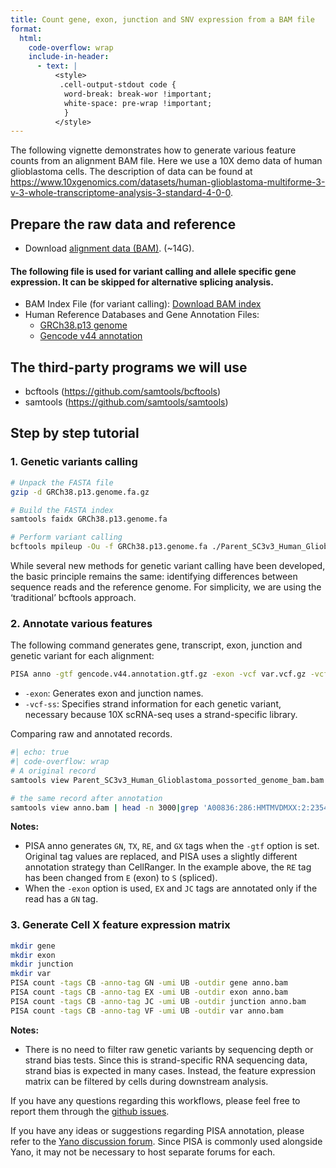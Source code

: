 ```yaml
---
title: Count gene, exon, junction and SNV expression from a BAM file
format:
  html:
    code-overflow: wrap
    include-in-header:
      - text: |
          <style>
           .cell-output-stdout code {
            word-break: break-wor !important;
            white-space: pre-wrap !important;
            }
          </style>
---
```


The following vignette demonstrates how to generate various feature counts from an alignment BAM file. Here we use a 10X demo data of human glioblastoma cells. The description of data can be found at <https://www.10xgenomics.com/datasets/human-glioblastoma-multiforme-3-v-3-whole-transcriptome-analysis-3-standard-4-0-0>.

## Prepare the raw data and reference

-   Download [alignment data (BAM)](https://cf.10xgenomics.com/samples/cell-exp/4.0.0/Parent_SC3v3_Human_Glioblastoma/Parent_SC3v3_Human_Glioblastoma_possorted_genome_bam.bam). (~14G).

#### The following file is used for variant calling and allele specific gene expression. It can be skipped for alternative splicing analysis.
- BAM Index File (for variant calling):
[Download BAM index](https://cf.10xgenomics.com/samples/cell-exp/4.0.0/Parent_SC3v3_Human_Glioblastoma/Parent_SC3v3_Human_Glioblastoma_possorted_genome_bam.bam.bai)
- Human Reference Databases and Gene Annotation Files:
    - [GRCh38.p13 genome](https://ftp.ebi.ac.uk/pub/databases/gencode/Gencode_human/release_32/GRCh38.p13.genome.fa.gz)
    - [Gencode v44 annotation](https://ftp.ebi.ac.uk/pub/databases/gencode/Gencode_human/release_44/gencode.v44.annotation.gtf.gz)


## The third-party programs we will use

-   bcftools (<https://github.com/samtools/bcftools>)
-   samtools (<https://github.com/samtools/samtools>)

## Step by step tutorial

### 1. Genetic variants calling

``` bash
# Unpack the FASTA file
gzip -d GRCh38.p13.genome.fa.gz

# Build the FASTA index
samtools faidx GRCh38.p13.genome.fa

# Perform variant calling
bcftools mpileup -Ou -f GRCh38.p13.genome.fa ./Parent_SC3v3_Human_Glioblastoma_possorted_genome_bam.bam  | bcftools call -vmO z -o var.vcf.gz
```
While several new methods for genetic variant calling have been developed, the basic principle remains the same: identifying differences between sequence reads and the reference genome. For simplicity, we are using the 'traditional' bcftools approach.

### 2. Annotate various features

The following command generates gene, transcript, exon, junction and genetic variant for each alignment:
``` bash
PISA anno -gtf gencode.v44.annotation.gtf.gz -exon -vcf var.vcf.gz -vcf-ss -ref-alt -o anno.bam Parent_SC3v3_Human_Glioblastoma_possorted_genome_bam.bam 
```
* `-exon`: Generates exon and junction names.
* `-vcf-ss`: Specifies strand information for each genetic variant, necessary because 10X scRNA-seq uses a strand-specific library.

Comparing raw and annotated records.
```bash
#| echo: true
#| code-overflow: wrap
# A original record
samtools view Parent_SC3v3_Human_Glioblastoma_possorted_genome_bam.bam  |head -n 3000|grep 'A00836:286:HMTMVDMXX:2:2354:8422:1391'
```
```bash
# the same record after annotation
samtools view anno.bam | head -n 3000|grep 'A00836:286:HMTMVDMXX:2:2354:8422:1391'
```

**Notes:**

  - PISA anno generates `GN`, `TX`, `RE`, and `GX` tags when the `-gtf` option is set. Original tag values are replaced, and PISA uses a slightly different annotation strategy than CellRanger. In the example above, the `RE` tag has been changed from `E` (exon) to `S` (spliced).
  - When the `-exon` option is used, `EX` and `JC` tags are annotated only if the read has a `GN` tag.

### 3. Generate Cell X feature expression matrix

``` bash
mkdir gene
mkdir exon
mkdir junction
mkdir var
PISA count -tags CB -anno-tag GN -umi UB -outdir gene anno.bam
PISA count -tags CB -anno-tag EX -umi UB -outdir exon anno.bam
PISA count -tags CB -anno-tag JC -umi UB -outdir junction anno.bam
PISA count -tags CB -anno-tag VF -umi UB -outdir var anno.bam
```

**Notes:**

- There is no need to filter raw genetic variants by sequencing depth or strand bias tests. Since this is strand-specific RNA sequencing data, strand bias is expected in many cases. Instead, the feature expression matrix can be filtered by cells during downstream analysis.


If you have any questions regarding this workflows, please feel free to report them through the [github issues](https://github.com/shiquan/PISA/issues).

If you have any ideas or suggestions regarding PISA annotation, please refer to the [Yano discussion forum](https://github.com/shiquan/Yano/discussions). Since PISA is commonly used alongside Yano, it may not be necessary to host separate forums for each.

